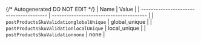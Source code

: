 {/* Autogenerated DO NOT EDIT  */}
| Name                                    | Value                                   |
| --------------------------------------- | --------------------------------------- |
| `postProductsSkuValidationglobalUnique` | global_unique                           |
| `postProductsSkuValidationlocalUnique`  | local_unique                            |
| `postProductsSkuValidationnone`         | none                                    |